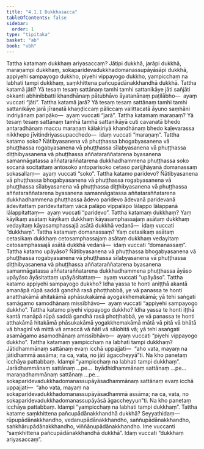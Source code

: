 ```yaml
---
title: "4.1.1 Dukkhasacca"
tableOfContents: false
sidebar:
  order: 1
type: "tipitaka"
basket: "ab"
book: "vbh"
---
```



<DynamicBreadcrumb />

<Division number="190" book="vbh" bookNo="30" page="104">

<Paragraph number="715" book="vbh">
Tattha katamaṃ dukkhaṃ ariyasaccaṃ? Jātipi dukkhā, jarāpi dukkhā, maraṇampi dukkhaṃ, sokaparidevadukkhadomanassupāyāsāpi dukkhā, appiyehi sampayogo dukkho, piyehi vippayogo dukkho, yampicchaṃ na labhati tampi dukkhaṃ, saṃkhittena pañcupādānakkhandhā dukkhā.
</Paragraph>

</Division>
<Division number="191" book="vbh" bookNo="30" page="104">

<Paragraph number="716" book="vbh">
Tattha katamā jāti? Yā tesaṃ tesaṃ sattānaṃ tamhi tamhi sattanikāye jāti sañjāti okkanti abhinibbatti khandhānaṃ pātubhāvo āyatanānaṃ paṭilābho—  ayaṃ vuccati “jāti”.
</Paragraph>

</Division>
<Division number="192" book="vbh" bookNo="30" page="104">

<Paragraph number="717" book="vbh">
Tattha katamā jarā? Yā tesaṃ tesaṃ sattānaṃ tamhi tamhi sattanikāye jarā jīraṇatā khaṇḍiccaṃ pāliccaṃ valittacatā āyuno saṃhāni indriyānaṃ paripāko—  ayaṃ vuccati “jarā”.
</Paragraph>

</Division>
<Division number="193" book="vbh" bookNo="30" page="104">

<Paragraph number="718" book="vbh">
Tattha katamaṃ maraṇaṃ? Yā tesaṃ tesaṃ sattānaṃ tamhā tamhā sattanikāyā cuti cavanatā bhedo antaradhānaṃ maccu maraṇaṃ kālakiriyā khandhānaṃ bhedo kaḷevarassa nikkhepo jīvitindriyassupacchedo—  idaṃ vuccati “maraṇaṃ”.
</Paragraph>

</Division>
<Division number="194" book="vbh" bookNo="30" page="104">

<Paragraph number="719" book="vbh">
Tattha katamo soko? Ñātibyasanena vā phuṭṭhassa bhogabyasanena vā phuṭṭhassa rogabyasanena vā phuṭṭhassa sīlabyasanena vā phuṭṭhassa diṭṭhibyasanena vā phuṭṭhassa aññataraññatarena byasanena samannāgatassa aññataraññatarena dukkhadhammena phuṭṭhassa soko socanā socitattaṃ antosoko antoparisoko cetaso parijjhāyanā domanassaṃ sokasallaṃ—  ayaṃ vuccati “soko”.
</Paragraph>

</Division>
<Division number="195" book="vbh" bookNo="30" page="105">

<Paragraph number="720" book="vbh">
Tattha katamo paridevo? Ñātibyasanena vā phuṭṭhassa bhogabyasanena vā phuṭṭhassa rogabyasanena vā phuṭṭhassa sīlabyasanena vā phuṭṭhassa diṭṭhibyasanena vā phuṭṭhassa aññataraññatarena byasanena samannāgatassa aññataraññatarena dukkhadhammena phuṭṭhassa ādevo paridevo ādevanā paridevanā ādevitattaṃ paridevitattaṃ vācā palāpo vippalāpo lālappo lālappanā lālappitattaṃ—  ayaṃ vuccati “paridevo”.
</Paragraph>

</Division>
<Division number="196" book="vbh" bookNo="30" page="105">

<Paragraph number="721" book="vbh">
Tattha katamaṃ dukkhaṃ? Yaṃ kāyikaṃ asātaṃ kāyikaṃ dukkhaṃ kāyasamphassajaṃ asātaṃ dukkhaṃ vedayitaṃ kāyasamphassajā asātā dukkhā vedanā—  idaṃ vuccati “dukkhaṃ”.
</Paragraph>

</Division>
<Division number="197" book="vbh" bookNo="30" page="105">

<Paragraph number="722" book="vbh">
Tattha katamaṃ domanassaṃ? Yaṃ cetasikaṃ asātaṃ cetasikaṃ dukkhaṃ cetosamphassajaṃ asātaṃ dukkhaṃ vedayitaṃ cetosamphassajā asātā dukkhā vedanā—  idaṃ vuccati “domanassaṃ”.
</Paragraph>

</Division>
<Division number="198" book="vbh" bookNo="30" page="105">

<Paragraph number="723" book="vbh">
Tattha katamo upāyāso? Ñātibyasanena vā phuṭṭhassa bhogabyasanena vā phuṭṭhassa rogabyasanena vā phuṭṭhassa sīlabyasanena vā phuṭṭhassa diṭṭhibyasanena vā phuṭṭhassa aññataraññatarena byasanena samannāgatassa aññataraññatarena dukkhadhammena phuṭṭhassa āyāso upāyāso āyāsitattaṃ upāyāsitattaṃ—  ayaṃ vuccati “upāyāso”.
</Paragraph>

</Division>
<Division number="199" book="vbh" bookNo="30" page="105">

<Paragraph number="724" book="vbh">
Tattha katamo appiyehi sampayogo dukkho? Idha yassa te honti aniṭṭhā akantā amanāpā rūpā saddā gandhā rasā phoṭṭhabbā, ye vā panassa te honti anatthakāmā ahitakāmā aphāsukakāmā ayogakkhemakāmā; yā tehi saṅgati samāgamo samodhānaṃ missībhāvo—  ayaṃ vuccati “appiyehi sampayogo dukkho”.
</Paragraph>

</Division>
<Division number="200" book="vbh" bookNo="30" page="105">

<Paragraph number="725" book="vbh">
Tattha katamo piyehi vippayogo dukkho? Idha yassa te honti iṭṭhā kantā manāpā rūpā saddā gandhā rasā phoṭṭhabbā, ye vā panassa te honti atthakāmā hitakāmā phāsukakāmā yogakkhemakāmā mātā vā pitā vā bhātā vā bhaginī vā mittā vā amaccā vā ñātī vā sālohitā vā; yā tehi asaṅgati asamāgamo asamodhānaṃ amissībhāvo—  ayaṃ vuccati “piyehi vippayogo dukkho”.
</Paragraph>

</Division>
<Division number="201" book="vbh" bookNo="30" page="106">

<Paragraph number="726" book="vbh">
Tattha katamaṃ yampicchaṃ na labhati tampi dukkhaṃ? Jātidhammānaṃ sattānaṃ evaṃ icchā uppajjati—  “aho vata, mayaṃ na jātidhammā assāma; na ca, vata, no jāti āgaccheyyā”ti. Na kho panetaṃ icchāya pattabbaṃ. Idampi “yampicchaṃ na labhati tampi dukkhaṃ”.
</Paragraph>

<Paragraph number="727" book="vbh">
Jarādhammānaṃ sattānaṃ …pe…  byādhidhammānaṃ sattānaṃ …pe…  maraṇadhammānaṃ sattānaṃ …pe…  sokaparidevadukkhadomanassupāyāsadhammānaṃ sattānaṃ evaṃ icchā uppajjati—  “aho vata, mayaṃ na sokaparidevadukkhadomanassupāyāsadhammā assāma; na ca, vata, no sokaparidevadukkhadomanassupāyāsā āgaccheyyun”ti. Na kho panetaṃ icchāya pattabbaṃ. Idampi “yampicchaṃ na labhati tampi dukkhaṃ”.
</Paragraph>

</Division>
<Division number="202" book="vbh" bookNo="30" page="106">

<Paragraph number="728" book="vbh">
Tattha katame saṃkhittena pañcupādānakkhandhā dukkhā? Seyyathidaṃ—  rūpupādānakkhandho, vedanupādānakkhandho, saññupādānakkhandho, saṅkhārupādānakkhandho, viññāṇupādānakkhandho. Ime vuccanti “saṃkhittena pañcupādānakkhandhā dukkhā”.

</Paragraph>
</Division>

<Paragraph number="729" type="center" book="vbh">
Idaṃ vuccati “dukkhaṃ ariyasaccaṃ”.
</Paragraph>